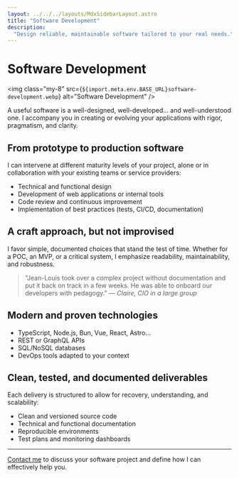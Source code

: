 ```yaml
---
layout: ../../../layouts/MdxSidebarLayout.astro
title: "Software Development"
description:
  "Design reliable, maintainable software tailored to your real needs."
---
```



# Software Development

<img
  class="my-8"
  src={`${import.meta.env.BASE_URL}software-development.webp`}
  alt="Software Development"
/>

A useful software is a well-designed, well-developed... and well-understood one. I accompany you in creating or evolving your applications with rigor, pragmatism, and clarity.

## From prototype to production software

I can intervene at different maturity levels of your project, alone or in collaboration with your existing teams or service providers:

- Technical and functional design
- Development of web applications or internal tools
- Code review and continuous improvement
- Implementation of best practices (tests, CI/CD, documentation)

## A craft approach, but not improvised

I favor simple, documented choices that stand the test of time. Whether for a POC, an MVP, or a critical system, I emphasize readability, maintainability, and robustness.

> "Jean-Louis took over a complex project without documentation and put it back on track in a few weeks. He was able to onboard our developers with pedagogy." — _Claire, CIO in a large group_

## Modern and proven technologies

- TypeScript, Node.js, Bun, Vue, React, Astro…
- REST or GraphQL APIs
- SQL/NoSQL databases
- DevOps tools adapted to your context

## Clean, tested, and documented deliverables

Each delivery is structured to allow for recovery, understanding, and scalability:

- Clean and versioned source code
- Technical and functional documentation
- Reproducible environments
- Test plans and monitoring dashboards

---

[Contact me](../fr/contact) to discuss your software project and define how I can effectively help you.